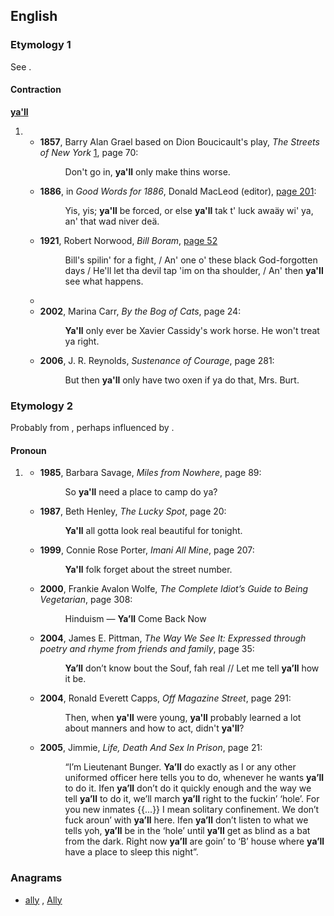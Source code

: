 ==English==

===Etymology 1===
See {{term|ya|lang=en||you}}.

====Contraction====
'''[[ya]][['ll]]'''

# {{eye dialect of|you'll}}
#* '''1857''', Barry Alan Grael based on Dion Boucicault's play, ''The Streets of New York'' [http://books.google.com/books?id=dVr8FZH65foC], page 70:
#*: Don't go in, '''ya'll''' only make thins worse.
#* '''1886''', in ''Good Words for 1886'', Donald MacLeod (editor), [http://books.google.com/books?id=d4JMAAAAMAAJ&pg=PA201&dq=ya%27ll page 201]:
#*: Yis, yis; '''ya'll''' be forced, or else '''ya'll''' tak t' luck awaäy wi' ya, an' that wad niver deä.
#* '''1921''', Robert Norwood, ''Bill Boram'', [http://books.google.com/books?id=frIVwVBGcWEC&pg=PA52&dq=ya%27ll page 52]
#*: Bill's spilin' for a fight, / An' one o' these black God-forgotten days / He'll let tha devil tap 'im on tha shoulder, / An' then '''ya'll''' see what happens.
#* {{quote-book|#*|1985|V.C. Andrews|Heaven|page=243|isbn=0671729446|url=http://books.google.com/books?id=XJVw075VNtwC|
passage='''Ya'll''' like that. '''Ya'll''' come out smellin like a rose, looking like one, too.}}
#* '''2002''', Marina Carr, ''By the Bog of Cats'', page 24:
#*: '''Ya'll''' only ever be Xavier Cassidy's work horse. He won't treat ya right.
#* '''2006''', J. R. Reynolds, ''Sustenance of Courage'', page 281:
#*: But then '''ya'll''' only have two oxen if ya do that, Mrs. Burt.

===Etymology 2===
Probably from {{term|y'all|lang=en}}, perhaps influenced by {{term|you'll|lang=en}}.

====Pronoun====
{{en-pron}}

# {{context|chiefly|AAVE}} {{non-gloss definition|[[plural|Plural]] form of '''[[you]]'''.}}
#* '''1985''', Barbara Savage, ''Miles from Nowhere'', page 89:
#*: So '''ya'll''' need a place to camp do ya?
#* '''1987''', Beth Henley, ''The Lucky Spot'', page 20:
#*: '''Ya'll''' all gotta look real beautiful for tonight.
#* '''1999''', Connie Rose Porter, ''Imani All Mine'', page 207:
#*: '''Ya'll''' folk forget about the street number.
#* '''2000''', Frankie Avalon Wolfe, ''The Complete Idiot’s Guide to Being Vegetarian'', page 308:
#*: Hinduism — '''Ya’ll''' Come Back Now
#* '''2004''', James E. Pittman, ''The Way We See It: Expressed through poetry and rhyme from friends and family'', page 35:
#*: '''Ya’ll''' don’t know bout the Souf, fah real // Let me tell '''ya’ll''' how it be.
#* '''2004''', Ronald Everett Capps, ''Off Magazine Street'', page 291:
#*: Then, when '''ya'll''' were young, '''ya'll''' probably learned a lot about manners and how to act, didn't '''ya'll'''?
#* '''2005''', Jimmie, ''Life, Death And Sex In Prison'', page 21:
#*:“I’m Lieutenant Bunger. '''Ya’ll''' do exactly as I or any other uniformed officer here tells you to do, whenever he wants '''ya’ll''' to do it. Ifen '''ya’ll''' don’t do it quickly enough and the way we tell '''ya’ll''' to do it, we’ll march '''ya’ll''' right to the fuckin’ ‘hole’. For you new inmates {{...}} I mean solitary confinement. We don’t fuck aroun’ with '''ya’ll''' here. Ifen '''ya’ll''' don’t listen to what we tells yoh, '''ya’ll''' be in the ‘hole’ until '''ya’ll''' get as blind as a bat from the dark. Right now '''ya’ll''' are goin’ to ‘B’ house where '''ya’ll''' have a place to sleep this night”.

===Anagrams===
* [[ally#English|ally]] , [[Ally#English|Ally]]